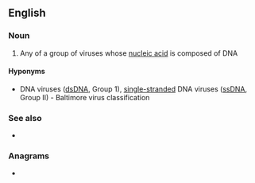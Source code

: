 ==English==

===Noun===
{{wikipedia}}
{{en-noun|es}}

# Any of a group of viruses whose [[nucleic acid]] is composed of DNA

====Hyponyms====
* {{l|en|double-stranded}} DNA viruses ([[dsDNA]], Group 1), [[single-stranded]] DNA viruses ([[ssDNA]], Group II)&nbsp;- Baltimore virus classification

===See also===
* {{l|en|RNA virus}}

===Anagrams===
* {{anagrams|en|a=adinrsuv|unvisard|varunids}}